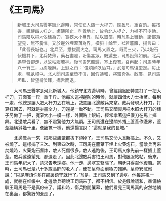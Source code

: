# 《王司馬》

> 新城王大司馬霽宇鎮北邊時，常使匠人鑄一大桿刀，闊盈尺，重百鈞。每按邊，輒使四人扛之。鹵簿所止，則置地上，故令北人捉之，力撼不可少動。司馬陰以桐木依樣為刀，寬狹大小無異，貼以銀箔，時於馬上舞動，諸部落望見，無不震悚。又於邊外埋葦薄為界，橫斜十餘里，狀若藩籬，揚言曰：「此吾長城也。」北兵至，悉拔而火之。司馬又置之。既而三火，乃以炮石伏機其下，北兵焚薄，藥石盡發，死傷甚眾。既遁去，司馬設薄如前。北兵遙望皆卻走，以故帖服若神。後司馬乞骸歸，塞上復警。召再起；司馬時年八十有三，力疾陛辭。上慰之曰：「但煩卿臥治耳。」於是司馬復至邊。每止處，輒臥幛中。北人聞司馬至皆不信，因假議和，將驗真偽。啟簾，見司馬坦臥，皆望榻伏拜，撟舌而退。

&emsp;&emsp;大司馬王霽宇是河北新城人，他鎮守北方邊境時，曾經讓鐵匠特意打了一把大杆刀，刀面寬一尺，重千斤。他每次巡視邊防的時候，就讓四個大力士抬著。每到一處，他總是讓人把大杆刀丟在地上，故意讓北邊敵兵來拿。敵兵發現大杆刀，打算扛回去，可就是拚盡全力，刀還是一動不動。王司馬又暗裏用桐木照大杆刀的樣子另做了一把，寬窄大小一模一樣，外面貼上銀紙，經常拿著這把假刀在馬上揮舞。北邊敵兵看了，無不震驚他力大無窮。王司馬還在邊關外插上蘆葦作邊界，蘆葦牆橫斜幾十里，像籬笆一樣，他還揚言說：“這就是我的長城。”

&emsp;&emsp;北邊敵兵一來，把那些蘆葦都拔下燒掉了。王司馬又命人重新插上。不久，又被燒了。這樣搞了三次。到第四次時，王司馬在蘆葦下埋上火藥炮石。當敵兵再來焚燒時，火藥炮石爆炸，敵人死傷很多。敵人逃跑後，王司馬又像先前一樣插上蘆葦。敵兵遠遠望見，都退走了。因此北邊敵兵害怕王司馬，對他服服帖帖。後來，王司馬年紀大了，請求告老還鄉。他一走，邊塞又緊張了。朝廷只得召他復職。當時，王司馬已是八十多歲高齡的老人了，便在皇帝面前極力推辭。皇帝安慰他說：“只是麻煩你躺在那裏鎮守就行了。”於是，王司馬又到了邊塞。他每巡視一處，就躺在帷帳中。北邊敵兵聽說王司馬來了，都不相信。於是假說議和，準備檢驗王司馬是不是真的來了。議和時，衛兵掀開簾幕，他們看見王司馬真的安然地躺在裏面，都驚訝的退走了。
